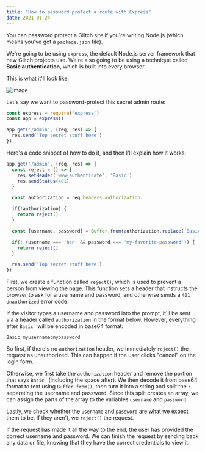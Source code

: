 ---
title: "How to password protect a route with Express"
date: 2021-01-24
---
You can password protect a Glitch site if you're writing Node.js (which means you've got a `package.json` file).

We're going to be using `express`, the default Node.js server framework that new Glitch projects use. We're also going to be using a technique called **Basic authentication**, which is built into every browser.

This is what it'll look like:

![image](https://user-images.githubusercontent.com/30215449/105643112-05aa9680-5e5c-11eb-96d3-c489211a0e63.png)

Let's say we want to password-protect this secret admin route:

```javascript
const express = require('express')
const app = express()

app.get('/admin', (req, res) => {
  res.send('Top secret stuff here')
})
```

Here's a code snippet of how to do it, and then I'll explain how it works:

```javascript
app.get('/admin', (req, res) => {
  const reject = () => {
    res.setHeader('www-authenticate', 'Basic')
    res.sendStatus(401)
  }

  const authorization = req.headers.authorization

  if(!authorization) {
    return reject()
  }

  const [username, password] = Buffer.from(authorization.replace('Basic ', ''), 'base64').toString().split(':')

  if(! (username === 'ben' && password === 'my-favorite-password')) {
    return reject()
  }

  res.send('Top secret stuff here')
})
```

First, we create a function called `reject()`, which is used to prevent a person from viewing the page. This function sets a header that instructs the browser to ask for a username and password, and otherwise sends a `401 Unauthorized` error code.

If the visitor types a username and password into the prompt, it'll be sent via a header called `authorization` in the format below. However, everything after `Basic ` will be encoded in base64 format:

```plain
Basic myusername:mypassword
```

So first, if there's no `authorization` header, we immediately `reject()` the request as unauthorized. This can happen if the user clicks "cancel" on the login form.

Otherwise, we first take the `authorization` header and remove the portion that says `Basic ` (including the space after). We then decode it from base64 format to text using `Buffer.from()`, then turn it into a string and split the `:` separating the username and password. Since this split creates an array, we can assign the parts of the array to the variables `username` and `password`.

Lastly, we check whether the `username` and `password` are what we expect them to be. If they aren't, we `reject()` the request.

If the request has made it all the way to the end, the user has provided the correct username and password. We can finish the request by sending back any data or file, knowing that they have the correct credentials to view it.
